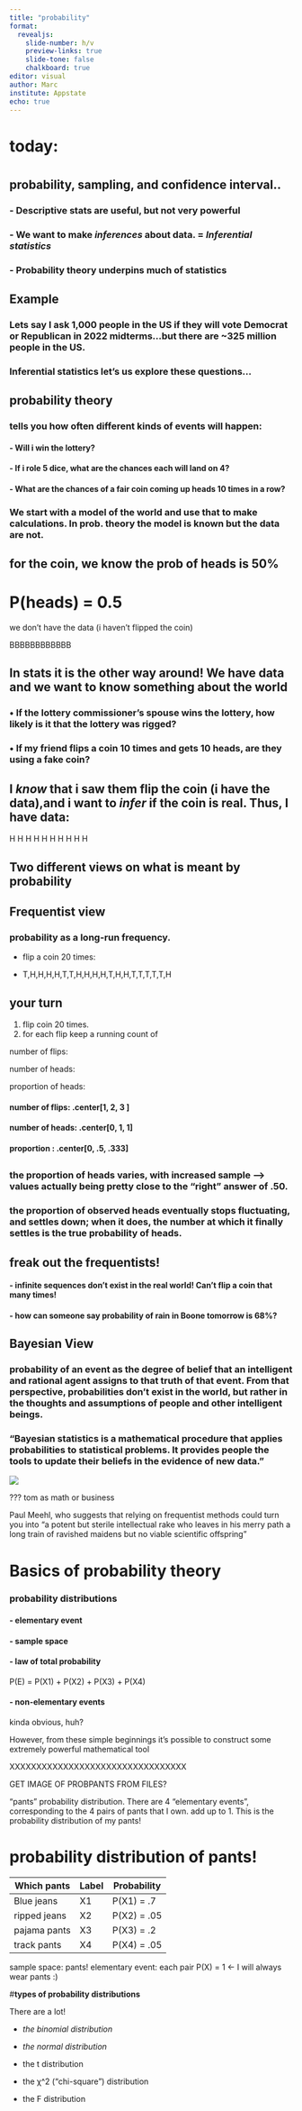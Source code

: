 ```yaml
---
title: "probability"
format:
  revealjs:
    slide-number: h/v
    preview-links: true
    slide-tone: false
    chalkboard: true
editor: visual
author: Marc
institute: Appstate
echo: true
---
```


# today:

# 

## probability, sampling, and confidence interval..

### - Descriptive stats are useful, but not very powerful

### - We want to make *inferences* about data. = *Inferential statistics*

### - Probability theory underpins much of statistics

## Example

### Lets say I ask 1,000 people in the US if they will vote Democrat or Republican in 2022 midterms...but there are \~325 million people in the US.

### Inferential statistics let's us explore these questions...

## probability theory

### tells you how often different kinds of events will happen:

#### - Will i win the lottery?

#### - If i role 5 dice, what are the chances each will land on 4?

#### - What are the chances of a fair coin coming up heads 10 times in a row?

### We start with a model of the world and use that to make calculations. In prob. theory the **model** is known but the data are not.

## for the coin, we know the prob of heads is 50%

# P(heads) = 0.5

we don't have the data (i haven't flipped the coin)

BBBBBBBBBBBB

## In stats it is the other way around! We have data and we want to know something about the world

### • If the lottery commissioner's spouse wins the lottery, how likely is it that the lottery was rigged?

### • If my friend flips a coin 10 times and gets 10 heads, are they using a fake coin?

## I *know* that i saw them flip the coin (i have the data),and i want to *infer* if the coin is real. Thus, I have data:

H H H H H H H H H H

## Two different views on what is meant by probability

## Frequentist view

### probability as a long-run frequency.

-   flip a coin 20 times:

-   T,H,H,H,H,T,T,H,H,H,H,T,H,H,T,T,T,T,T,H

## your turn

1.  flip coin 20 times.
2.  for each flip keep a running count of

number of flips:

number of heads:

proportion of heads:

#### number of flips: .center\[1, 2, 3 \]

#### number of heads: .center\[0, 1, 1\]

#### proportion : .center\[0, .5, .333\]

##

### the proportion of heads varies, with increased sample --\> values actually being pretty close to the "right" answer of .50.

### the proportion of observed heads eventually stops fluctuating, and settles down; when it does, the number at which it finally settles is the true probability of heads.

## freak out the frequentists!

#### - infinite sequences don't exist in the real world! Can't flip a coin that many times!

#### - how can someone say probability of rain in Boone tomorrow is 68%?

## Bayesian View

### probability of an event as the degree of belief that an intelligent and rational agent assigns to that truth of that event. From that perspective, probabilities don't exist in the world, but rather in the thoughts and assumptions of people and other intelligent beings.

### "Bayesian statistics is a mathematical procedure that applies probabilities to statistical problems. It provides people the tools to update their beliefs in the evidence of new data."

![](https://www.lebesgue.fr/sites/default/files/sem2016/archeo/poster_archeo_en.jpg)

??? tom as math or business

Paul Meehl, who suggests that relying on frequentist methods could turn you into "a potent but sterile intellectual rake who leaves in his merry path a long train of ravished maidens but no viable scientific offspring"

# Basics of probability theory

### probability distributions

#### - elementary event

#### - sample space

#### - law of total probability

P(E) = P(X1) + P(X2) + P(X3) + P(X4)

#### - non-elementary events

kinda obvious, huh?

However, from these simple beginnings it's possible to construct some extremely powerful mathematical tool

XXXXXXXXXXXXXXXXXXXXXXXXXXXXXXXXX

GET IMAGE OF PROBPANTS FROM FILES?

"pants" probability distribution. There are 4 "elementary events", corresponding to the 4 pairs of pants that I own. add up to 1. This is the probability distribution of my pants!

# probability distribution of pants!

| Which pants  | Label | Probability |
|--------------|-------|-------------|
| Blue jeans   | X1    | P(X1) = .7  |
| ripped jeans | X2    | P(X2) = .05 |
| pajama pants | X3    | P(X3) = .2  |
| track pants  | X4    | P(X4) = .05 |

sample space: pants! elementary event: each pair P(X) = 1 \<- I will always wear pants :)

\#**types of probability distributions**

There are a lot!

-   *the binomial distribution*

-   *the normal distribution*

-   the t distribution

-   the χ\^2 ("chi-square") distribution

-   the F distribution
